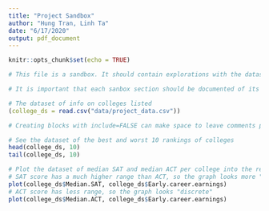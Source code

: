 ```yaml
---
title: "Project Sandbox"
author: "Hung Tran, Linh Ta"
date: "6/17/2020"
output: pdf_document
---
```


```r
knitr::opts_chunk$set(echo = TRUE)

# This file is a sandbox. It should contain explorations with the dataset, along with useful comments for each exploration.

# It is important that each sanbox section should be documented of its purpose and methods, and should not spam the whole document (use filter, head, tail, etc.).

# The dataset of info on colleges listed
(college_ds = read.csv("data/project_data.csv"))

# Creating blocks with include=FALSE can make space to leave comments per section, like this one.
```

```r
# See the dataset of the best and worst 10 rankings of colleges
head(college_ds, 10)
tail(college_ds, 10)

# Plot the dataset of median SAT and median ACT per college into the reported early career earnings in that college.
# SAT score has a much higher range than ACT, so the graph looks more "continuous"
plot(college_ds$Median.SAT, college_ds$Early.career.earnings)
# ACT score has less range, so the graph looks "discrete"
plot(college_ds$Median.ACT, college_ds$Early.career.earnings)
```

